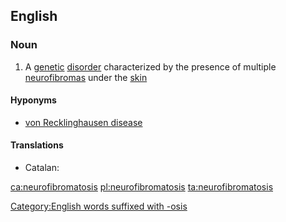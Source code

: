 ==English==
{{wikipedia}}

===Noun===
{{en-noun|neurofibromatoses}}

# {{context|medicine|lang=en}} A [[genetic]] [[disorder]] characterized by the presence of multiple [[neurofibroma]]s under the [[skin]]

====Hyponyms====
* [[von Recklinghausen disease]]

====Translations====
{{trans-top|genetic disorder}}
* Catalan: {{t|ca|neurofibromatosi|f}}
{{trans-mid}}
{{trans-bottom}}

[[Category:English words suffixed with -osis]]

[[ca:neurofibromatosis]]
[[pl:neurofibromatosis]]
[[ta:neurofibromatosis]]